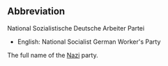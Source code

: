 ==Abbreviation==

National Sozialistische Deutsche Arbeiter Partei

* English: National Socialist German Worker's Party

The full name of the [[Nazi]] party.